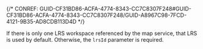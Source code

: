 

{/* CONREF: GUID-CF31BD86-ACFA-4774-8343-CC7C8307F248#GUID-CF31BD86-ACFA-4774-8343-CC7C8307F248/GUID-A8967C98-7FCD-4121-9B35-AD8CDB113D4D  */}

If there is only one LRS workspace referenced by the map service, that LRS is used by default. Otherwise, the `lrsId` parameter is required.
